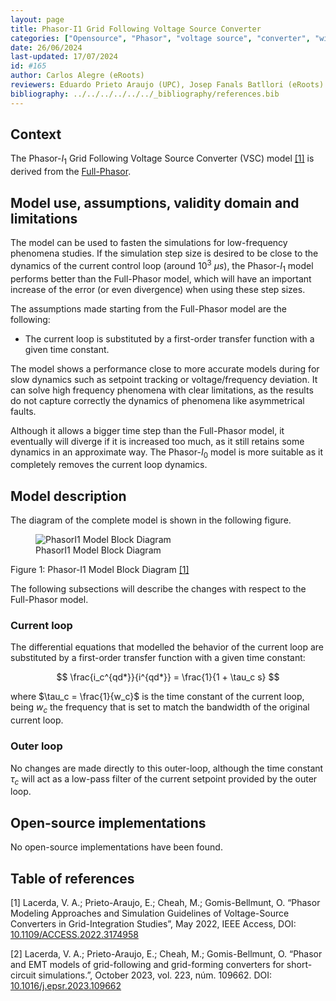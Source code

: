 ```yaml
---
layout: page 
title: Phasor-I1 Grid Following Voltage Source Converter 
categories: ["Opensource", "Phasor", "voltage source", "converter", "wind", "pv", "hvdc"] 
date: 26/06/2024 
last-updated: 17/07/2024
id: #165
author: Carlos Alegre (eRoots)
reviewers: Eduardo Prieto Araujo (UPC), Josep Fanals Batllori (eRoots)
bibliography: ../../../../../../_bibliography/references.bib
---
```



## Context

The Phasor-$I_1$ Grid Following Voltage Source Converter (VSC) model [[1]](#1) is derived from the [Full-Phasor](../). 

## Model use, assumptions, validity domain and limitations

The model can be used to fasten the simulations for low-frequency phenomena studies. If the simulation step size is desired to be close to the dynamics of the current control loop (around $10^3$ $\mu s$), the Phasor-$I_1$ model performs better than the Full-Phasor model, which will have an important increase of the error (or even divergence) when using these step sizes.

The assumptions made starting from the Full-Phasor model are the following:

* The current loop is substituted by a first-order transfer function with a given time constant.

The model shows a performance close to more accurate models during for slow dynamics such as setpoint tracking or voltage/frequency deviation. It can solve high frequency phenomena with clear limitations, as the results do not capture correctly the dynamics of phenomena like asymmetrical faults.

Although it allows a bigger time step than the Full-Phasor model, it eventually will diverge if it is increased too much, as it still retains some dynamics in an approximate way. The Phasor-$I_0$ model is more suitable as it completely removes the current loop dynamics.

## Model description

The diagram of the complete model is shown in the following figure.

![PhasorI1 Model Block Diagram](PhasorI1.svg){fig-align="center"}

::: {.figure-caption}
Figure 1: Phasor-I1 Model Block Diagram [[1]](#1)
:::

The following subsections will describe the changes with respect to the Full-Phasor model.

### Current loop

The differential equations that modelled the behavior of the current loop are substituted by a first-order transfer function with a given time constant:

$$
\frac{i_c^{qd*}}{i^{qd*}} = \frac{1}{1 + \tau_c s}
$$

where $\tau_c = \frac{1}{w_c}$ is the time constant of the current loop, being $w_c$ the frequency that is set to match the bandwidth of the original current loop. 


### Outer loop

No changes are made directly to this outer-loop, although the time constant $\tau_c$ will act as a low-pass filter of the current setpoint provided by the outer loop.


## Open-source implementations

No open-source implementations have been found.

## Table of references


<a id="1">[1]</a> Lacerda, V. A.; Prieto-Araujo, E.; Cheah, M.; Gomis-Bellmunt, O. "Phasor Modeling Approaches and Simulation Guidelines of Voltage-Source Converters in Grid-Integration Studies", May 2022, IEEE Access, DOI: [10.1109/ACCESS.2022.3174958](https://doi.org/10.1109/ACCESS.2022.3174958)

<a id="2">[2]</a> Lacerda, V. A.; Prieto-Araujo, E.; Cheah, M.; Gomis-Bellmunt, O. "Phasor and EMT models of grid-following and grid-forming converters for short-circuit simulations.", October 2023, vol. 223, núm. 109662. DOI: [10.1016/j.epsr.2023.109662](https://doi.org/10.1016/j.epsr.2023.109662)
